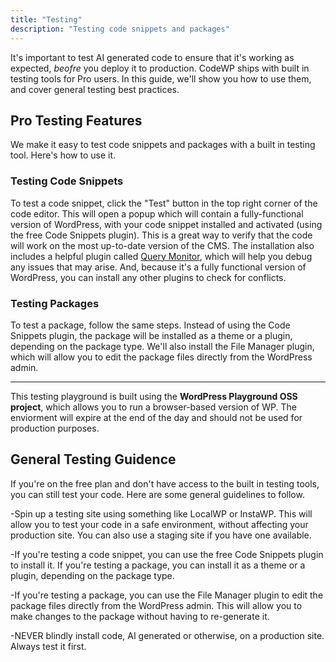 ```yaml
---
title: "Testing"
description: "Testing code snippets and packages"
---
```


It's important to test AI generated code to ensure that it's working as expected, _beofre_ you deploy it to production. CodeWP ships with built in testing tools for Pro users. In this guide, we'll show you how to use them, and cover general testing best practices.

## Pro Testing Features

We make it easy to test code snippets and packages with a built in testing tool. Here's how to use it.

### Testing Code Snippets

To test a code snippet, click the "Test" button in the top right corner of the code editor. This will open a popup which will contain a fully-functional version of WordPress, with your code snippet installed and activated (using the free Code Snippets plugin). This is a great way to verify that the code will work on the most up-to-date version of the CMS. The installation also includes a helpful plugin called [Query Monitor](https://wordpress.org/plugins/query-monitor/), which will help you debug any issues that may arise. And, because it's a fully functional version of WordPress, you can install any other plugins to check for conflicts.

### Testing Packages

To test a package, follow the same steps. Instead of using the Code Snippets plugin, the package will be installed as a theme or a plugin, depending on the package type. We'll also install the File Manager plugin, which will allow you to edit the package files directly from the WordPress admin.

---

This testing playground is built using the **WordPress Playground OSS project**, which allows you to run a browser-based version of WP. The enviorment will expire at the end of the day and should not be used for production purposes.

## General Testing Guidence

If you're on the free plan and don't have access to the built in testing tools, you can still test your code. Here are some general guidelines to follow.

-Spin up a testing site using something like LocalWP or InstaWP. This will allow you to test your code in a safe environment, without affecting your production site. You can also use a staging site if you have one available.

-If you're testing a code snippet, you can use the free Code Snippets plugin to install it. If you're testing a package, you can install it as a theme or a plugin, depending on the package type.

-If you're testing a package, you can use the File Manager plugin to edit the package files directly from the WordPress admin. This will allow you to make changes to the package without having to re-generate it.

-NEVER blindly install code, AI generated or otherwise, on a production site. Always test it first.
